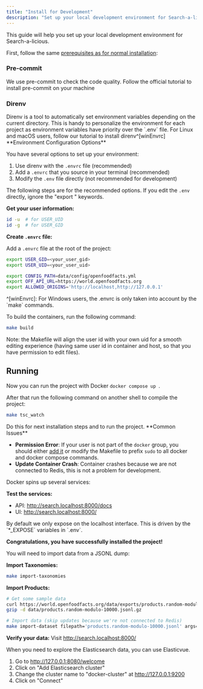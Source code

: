 ```yaml
---
title: "Install for Development"
description: "Set up your local development environment for Search-a-licious. This guide covers prerequisites, installing pre-commit and direnv, configuring your environment, building containers, and importing data for a smooth development experience."
---
```



<Callout type="info">
This guide will help you set up your local development environment for Search-a-licious.
</Callout>

<Steps>
<Step title="Prerequisites">

First, follow the same [prerequisites as for normal installation](../users/how-to-install.mdx#prerequisites):

<Cards>
<Card title="mmap Count" description="Configure system mmap count for Elasticsearch" />
<Card title="Docker Setup" description="Install Docker and Docker Compose" />
</Cards>

</Step>
<Step title="Install Development Tools">

### Pre-commit

<Callout>
We use pre-commit to check the code quality.
</Callout>

<Card title="Pre-commit Installation" href="https://pre-commit.com/#install">
Follow the official tutorial to install pre-commit on your machine
</Card>

### Direnv

<Callout type="info">
Direnv is a tool to automatically set environment variables depending on the current directory. This is handy to personalize the environment for each project as environment variables have priority over the `.env` file.
</Callout>

<Card title="Direnv Tutorial" href="https://openfoodfacts.github.io/openfoodfacts-server/dev/how-to-use-direnv/">
For Linux and macOS users, follow our tutorial to install direnv^[winEnvrc]
</Card>

</Step>
<Step title="Environment Setup">

<Callout type="info">
**Environment Configuration Options**

You have several options to set up your environment:
1. Use direnv with the `.envrc` file (recommended)
2. Add a `.envrc` that you source in your terminal (recommended)
3. Modify the `.env` file directly (not recommended for development)
</Callout>

The following steps are for the recommended options. If you edit the `.env` directly, ignore the "export " keywords.

**Get your user information:**

```bash title="Get User IDs"
id -u  # for USER_UID
id -g  # for USER_GID
```

**Create `.envrc` file:**

Add a `.envrc` file at the root of the project:

```bash title="Environment Configuration"
export USER_GID=<your_user_gid>
export USER_UID=<your_user_uid>

export CONFIG_PATH=data/config/openfoodfacts.yml
export OFF_API_URL=https://world.openfoodfacts.org
export ALLOWED_ORIGINS='http://localhost,http://127.0.0.1'
```

<Callout type="info">
^[winEnvrc]: For Windows users, the .envrc is only taken into account by the `make` commands.
</Callout>

</Step>
<Step title="Build Containers">

To build the containers, run the following command:

```bash title="Build Development Containers"
make build
```

Note: the Makefile will align the user id with your own uid for a smooth editing experience (having same user id in container and host, so that you have permission to edit files).

## Running

Now you can run the project with Docker `docker compose up `.

After that run the following command on another shell to compile the project:

```bash title="Watch TypeScript Compilation"
make tsc_watch
```

<Callout type="info">
Do this for next installation steps and to run the project.
</Callout>

<Callout type="warning">
**Common Issues**

- **Permission Error**: If your user is not part of the `docker` group, you should either [add it](https://docs.docker.com/engine/install/linux-postinstall/#manage-docker-as-a-non-root-user) or modify the Makefile to prefix `sudo` to all docker and docker compose commands.
- **Update Container Crash**: Container crashes because we are not connected to Redis, this is not a problem for development.
</Callout>

</Step>
<Step title="Verify Installation">

Docker spins up several services:

<Cards>
<Card title="Elasticsearch" description="Two nodes, one exposed on port 9200 - test at http://127.0.0.1:9200" />
<Card title="Elasticvue" description="Management UI on port 8080 - test at http://127.0.0.1:8080" />
<Card title="Search Service" description="API and UI on port 8000" />
</Cards>

**Test the services:**
- API: http://search.localhost:8000/docs
- UI: http://search.localhost:8000/

<Callout type="info">
By default we only expose on the localhost interface. This is driven by the `*_EXPOSE` variables in `.env`.
</Callout>

**Congratulations, you have successfully installed the project!**

</Step>
<Step title="Import Development Data">

You will need to import data from a JSONL dump:

**Import Taxonomies:**

```bash title="Import Taxonomies"
make import-taxonomies
```

**Import Products:**

```bash title="Import Sample Products"
# Get some sample data
curl https://world.openfoodfacts.org/data/exports/products.random-modulo-10000.jsonl.gz --output data/products.random-modulo-10000.jsonl.gz
gzip -d data/products.random-modulo-10000.jsonl.gz

# Import data (skip updates because we're not connected to Redis)
make import-dataset filepath='products.random-modulo-10000.jsonl' args='--skip-updates'
```

**Verify your data:** Visit http://search.localhost:8000/

</Step>
<Step title="Explore Data">

<Callout>
When you need to explore the Elasticsearch data, you can use Elasticvue.
</Callout>

1. Go to http://127.0.0.1:8080/welcome
2. Click on "Add Elasticsearch cluster"
3. Change the cluster name to "docker-cluster" at http://127.0.0.1:9200
4. Click on "Connect"

</Step>
</Steps>
